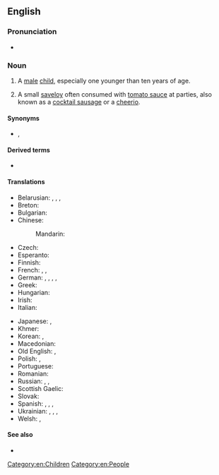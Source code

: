 {{also|Little Boy}}

==English==

===Pronunciation===
* {{audio|en|en-au-little boy.ogg|Audio (AU)}}

===Noun===
{{en-noun}}

# A [[male]] [[child]], especially one younger than ten years of age.
# {{lb|en|AU|NZ}} A small [[saveloy]] often consumed with [[tomato sauce]] at parties, also known as a [[cocktail sausage]] or a [[cheerio]].

====Synonyms====
* {{sense|male child}} {{l|en|boykin}}, {{l|en|young boy}}

====Derived terms====
* {{l|en|little boy's room}}

====Translations====
{{trans-top|a diminutive male child}}
* Belarusian: {{t|be|хло́пчык|m}}, {{t|be|хлапчаня́|n}}, {{t|be|хлапчанё|n}}, {{t|be|хлапчу́к|m}} {{qualifier|colloquial}}
* Breton: {{t+|br|paotr|m}}
* Bulgarian: {{t+|bg|момче́нце|n}}
* Chinese:
*: Mandarin: {{t|cmn|小男孩|tr=xiǎonánhái}}
* Czech: {{t|cs|chlapeček|m}}
* Esperanto: {{t|eo|knabeto}}
* Finnish: {{t+|fi|pikkupoika}}
* French: {{t+|fr|garçonnet|m}}, {{t+|fr|petit|m}}, {{t+|fr|gamin|m}}
* German: {{t|de|Knäbchen|n}}, {{t|de|Knäblein|n}}, {{t+|de|Bürschchen|n}}, {{t+|de|Bübchen|n}}, {{t+|de|Bengelchen|n}}
* Greek: {{t+|el|αγοράκι|n}}
* Hungarian: {{t+|hu|kisfiú}}
* Irish: {{t+|ga|buachaill|m}}
* Italian: {{t+|it|bambino|m}}
{{trans-mid}}
* Japanese: {{t+|ja|男の子|tr=おとこのこ, otoko no ko}}, {{t+|ja|男児|tr=だんじ, danji}}
* Khmer: {{t|km|ក្មេងប្រុស}}
* Korean: {{t+|ko|남자아이}}, {{t|ko|남자애}}
* Macedonian: {{t|mk|момченце}}
* Old English: {{t|ang|cnafa|m}}, {{t|ang|cniht|m}}
* Polish: {{t+|pl|chłopczyk|m}}, {{t+|pl|chłopaczek|m}}
* Portuguese: {{t+|pt|rapaz|m}}
* Romanian: {{t+|ro|băiețel|m}}
* Russian: {{t+|ru|ма́льчик|m}}, {{t+|ru|мальчи́шка|m}}, {{t+|ru|мальчуга́н|m}} {{qualifier|colloquial}}
* Scottish Gaelic: {{t+|gd|balachan|m}}
* Slovak: {{t|sk|chlapček|m}}
* Spanish: {{t+|es|niño|m}}, {{t|es|chamaquito|m}} {{qualifier|Mexico|Central America}}, {{t+|es|chiquito|m}}, {{t|es|chiquitin|m}}
* Ukrainian: {{t|uk|хло́пчик}}, {{t|uk|хлопча́к|m}}, {{t|uk|хлопчи́сько|n}}, {{t|uk|хлопі́йко|n}}
* Welsh: {{t|cy|bachgennyn|m}}, {{t|cy|bachgenyn|m}}
{{trans-bottom}}

====See also====
* {{l|en|little girl}}

[[Category:en:Children]]
[[Category:en:People]]